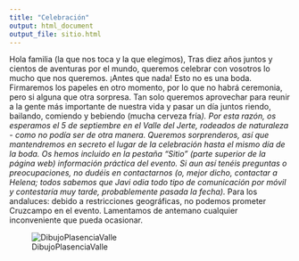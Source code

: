 ```yaml
---
title: "Celebración"
output: html_document
output_file: sitio.html
---
```

Hola familia (la que nos toca y la que elegimos),
Tras diez años juntos y cientos de aventuras por el mundo, queremos celebrar con vosotros lo mucho que nos queremos.
¡Antes que nada! Esto no es una boda. Firmaremos los papeles en otro momento, por lo que no habrá ceremonia, pero si alguna que otra sorpresa. Tan solo queremos aprovechar para reunir a la gente más importante de nuestra vida y pasar un día juntos riendo, bailando, comiendo y bebiendo (mucha cerveza fría*).
Por esta razón, os esperamos el 5 de septiembre en el Valle del Jerte, rodeados de naturaleza - como no podía ser de otra manera. Queremos sorprenderos, así que mantendremos en secreto el lugar de la celebración hasta el mismo día de la boda. Os hemos incluido en la pestaña “Sitio” (parte superior de la página web) información práctica del evento. Si aun así tenéis preguntas o preocupaciones, no dudéis en contactarnos (o, mejor dicho, contactar a Helena; todos sabemos que Javi odia todo tipo de comunicación por móvil y contestaría muy tarde, probablemente pasada la fecha).
*Para los andaluces: debido a restricciones geográficas, no podemos prometer Cruzcampo en el evento. Lamentamos de antemano cualquier inconveniente que pueda ocasionar.

![DibujoPlasenciaValle](images/imagenAcuarelaValle.png)